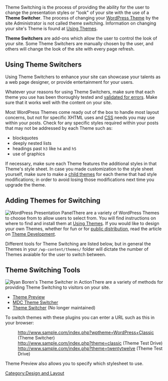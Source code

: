 Theme Switching is the process of providing the ability for the user to change the presentation styles or "look" of your site with the use of a '''Theme Switcher'''. The process of changing your [[Using Themes|WordPress Theme]] by the site Administrator is not called theme switching. Information on changing your site's Theme is found at [[Using Themes]].

'''Theme Switchers''' are add-ons which allow the user to control the look of your site. Some Theme Switchers are manually chosen by the user,  and others will change the look of the site with every page refresh. 

== Using Theme Switchers ==

Using Theme Switchers to enhance your site can showcase your talents as a web page designer, or provide entertainment for your users.

Whatever your reasons for using Theme Switchers, make sure that each theme you use has been thoroughly tested and [[Validating a Website|validated for errors]]. Make sure that it works well with the content on your site. 

Most WordPress Themes come ready out of the box to handle most layout concerns, but not for specific XHTML uses and [[CSS]] needs you may use within your posts. Check for any specific styles required within your posts that may not be addressed by each Theme such as:

* blockquotes
* deeply nested lists
* headings past <tt>h3</tt> like <tt>h4</tt> and <tt>h5</tt>
* use of graphics

If necessary, make sure each Theme features the additional styles in that Theme's style sheet. In case you made customization to the style sheet yourself, make sure to make a [[Child Themes|child themes]] for each theme that had style modifications; in order to avoid losing those modifications next time you upgrade the theme.

== Adding Themes for Switching ==

[[Image:themeeditor.png|thumb|right|WordPress Presentation Panel]]There are a variety of WordPress Themes to choose from to allow users to select from. You will find instructions on where to find and install them at [[Using Themes]]. If you would like to design your own Themes, whether for fun or for [[Theme_Review|public distribution]], read the article on [[Theme Development]].

Different tools for Theme Switching are listed below, but in general the Themes in your <tt>/wp-content/themes/</tt> folder will dictate the number of Themes avaiable for the user to switch between.

== Theme Switching Tools ==

[[Image:switcher.jpg|thumbnail|right|Ryan Boren's Theme Switcher in Action]]There are a variety of methods for providing Theme Switching to visitors on your site.

* [http://wordpress.org/extend/plugins/theme-preview/ Theme Preview]
* [https://wordpress.org/plugins/mdc-theme-switcher/ MDC Theme Switcher]
* [http://wordpress.org/extend/plugins/theme-switcher/ Theme Switcher] (No longer maintained)

To switch themes with these plugins you can enter a URL such as this in your browser:

:http://www.sample.com/index.php?wptheme=WordPress+Classic (Theme Switcher)
:http://www.sample.com/index.php?theme=classic (Theme Test Drive)
:http://www.sample.com/index.php?theme=twentytwelve (Theme Test Drive)

Theme Preview also allows you to specify which stylesheet to use.

{{Stub}}
[[Category:Design and Layout]]